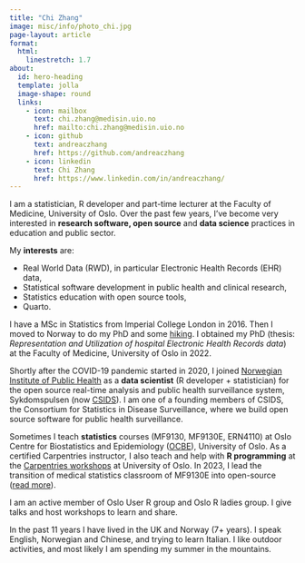 ```yaml
---
title: "Chi Zhang"
image: misc/info/photo_chi.jpg
page-layout: article
format: 
  html:
    linestretch: 1.7
about:
  id: hero-heading
  template: jolla
  image-shape: round
  links:
    - icon: mailbox
      text: chi.zhang@medisin.uio.no
      href: mailto:chi.zhang@medisin.uio.no
    - icon: github
      text: andreaczhang
      href: https://github.com/andreaczhang
    - icon: linkedin
      text: Chi Zhang
      href: https://www.linkedin.com/in/andreaczhang/
---
```


::: {#hero-heading}

:::

I am a statistician, R developer and part-time lecturer at the Faculty of Medicine, University of Oslo. Over the past few years, I've become very interested in **research software, open source** and **data science** practices in education and public sector.


My **interests** are: 

* Real World Data (RWD), in particular Electronic Health Records (EHR) data,
* Statistical software development in public health and clinical research,
* Statistics education with open source tools,
* Quarto.


I have a MSc in Statistics from Imperial College London in 2016. Then I moved to Norway to do my PhD and some [hiking](misc info/photo3_chi.jpg). I obtained my PhD (thesis: *Representation and Utilization of hospital Electronic Health Records data*) at the Faculty of Medicine, University of Oslo in 2022.

Shortly after the COVID-19 pandemic started in 2020, I joined [Norwegian Institute of Public Health](https://www.fhi.no/en/) as a **data scientist** (R developer + statistician) for the open source real-time analysis and public health surveillance system, Sykdomspulsen (now [CSIDS](https://www.csids.no)). I am one of a founding members of CSIDS, the Consortium for Statistics in Disease Surveillance, where we build open source software for public health surveillance. 

Sometimes I teach **statistics** courses (MF9130, MF9130E, ERN4110) at Oslo Centre for Biostatistics and Epidemiology ([OCBE](https://www.med.uio.no/imb/english/research/centres/ocbe/)), University of Oslo. As a certified Carpentries instructor, I also teach and help with **R programming** at the [Carpentries workshops](https://www.ub.uio.no/english/libraries/dsc/carpentry-uio/) at University of Oslo. In 2023, I lead the transition of medical statistics classroom of MF9130E into open-source ([read more](https://andreaczhang.github.io/blog/blog_20230717_teaching/)).


I am an active member of Oslo User R group and Oslo R ladies group. I give talks and host workshops to learn and share.

In the past 11 years I have lived in the UK and Norway (7+ years). I speak English, Norwegian and Chinese, and trying to learn Italian. I like outdoor activities, and most likely I am spending my summer in the mountains.


